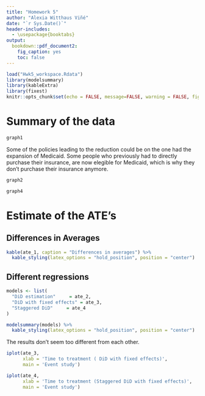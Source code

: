 ```yaml
---
title: "Homework 5"
author: "Alexia Witthaus Viñé"
date: "`r Sys.Date()`"
header-includes:
  - \usepackage{booktabs}
output: 
  bookdown::pdf_document2:
    fig_caption: yes
    toc: false
---
```


```r
load("Hwk5_workspace.Rdata")
library(modelsummary)
library(kableExtra)
library(fixest)
knitr::opts_chunk$set(echo = FALSE, message=FALSE, warning = FALSE, fig.width = 16/2, fig.height = 9/2, tidy.opts=list(width.cutoff=60), tidy=TRUE)
```


# Summary of the data 

```r
graph1
```

Some of the policies leading to the reduction could be on the one had the expansion of Medicaid. Some people who previously had to directly purchase their insurance, are now elegible for Medicaid, which is why they don't purchase their insurance anymore.

```r
graph2
```

```r
graph4
```

\newpage

# Estimate of the ATE's

## Differences in Averages 
```r
kable(ate_1, caption = "Differences in averages") %>% 
  kable_styling(latex_options = "hold_position", position = "center")
```


## Different regressions 



```r
models <- list(
  "DiD estimation"     = ate_2,
  "DiD with fixed effects" = ate_3,
  "Staggered DiD"     = ate_4
)

modelsummary(models) %>% 
  kable_styling(latex_options = "hold_position", position = "center")
```



The results don't seem too different from each other. 



```r
iplot(ate_3, 
      xlab = 'Time to treatment ( DiD with fixed effects)',
      main = 'Event study')

```






```r
iplot(ate_4, 
      xlab = 'Time to treatment (Staggered DiD with fixed effects)',
      main = 'Event study')
```






























